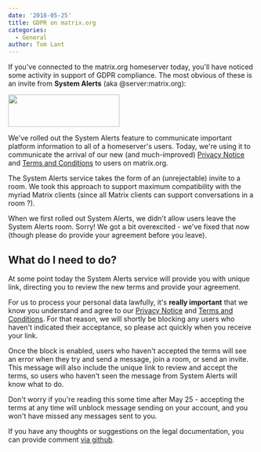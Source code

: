 ```yaml
---
date: '2018-05-25'
title: GDPR on matrix.org
categories:
  - General
author: Tom Lant
---
```


If you've connected to the matrix.org homeserver today, you'll have noticed some activity in support of GDPR compliance. The most obvious of these is an invite from <strong>System Alerts</strong> (aka @server:matrix.org):

<a href="https://matrix.org/blog/wp-content/uploads/2018/05/system_alerts_invite.png"><img class="alignnone size-full wp-image-3247" src="https://matrix.org/blog/wp-content/uploads/2018/05/system_alerts_invite.png" alt="" width="227" height="66" /></a>

We've rolled out the System Alerts feature to communicate important platform information to all of a homeserver's users. Today, we're using it to communicate the arrival of our new (and much-improved) <a href="https://matrix.org/docs/guides/privacy_notice.html">Privacy Notice</a> and <a href="https://matrix.org/docs/guides/terms_and_conditions.html">Terms and Conditions</a> to users on matrix.org.

The System Alerts service takes the form of an (unrejectable) invite to a room. We took this approach to support maximum compatibility with the myriad Matrix clients (since all Matrix clients can support conversations in a room ?).

When we first rolled out System Alerts, we didn't allow users leave the System Alerts room. Sorry! We got a bit overexcited - we've fixed that now (though please do provide your agreement before you leave).
<h2>What do I need to do?</h2>
At some point today the System Alerts service will provide you with unique link, directing you to review the new terms and provide your agreement.

For us to process your personal data lawfully, it's <strong>really important</strong> that we know you understand and agree to our <a href="https://matrix.org/docs/guides/privacy_notice.html">Privacy Notice</a> and <a href="https://matrix.org/docs/guides/terms_and_conditions.html">Terms and Conditions</a>. For that reason, we will shortly be blocking any users who haven't indicated their acceptance, so please act quickly when you receive your link.

Once the block is enabled, users who haven't accepted the terms will see an error when they try and send a message, join a room, or send an invite. This message will also include the unique link to review and accept the terms, so users who haven't seen the message from System Alerts will know what to do.

Don't worry if you're reading this some time after May 25 - accepting the terms at any time will unblock message sending on your account, and you won't have missed any messages sent to you.

If you have any thoughts or suggestions on the legal documentation, you can provide comment <a href="https://github.com/matrix-org/matrix.org/tree/master/jekyll/_posts/guides">via github</a>.